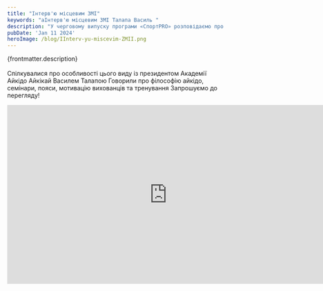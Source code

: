 ```yaml
---
title: "Інтерв'ю місцевим ЗМІ"
keywords: "аІнтерв'ю місцевим ЗМІ Талапа Василь "
description: "У черговому випуску програми «СпортPRO» розповідаємо про розвиток в Ужгороді японського бойового мистецтва — айкідо"
pubDate: 'Jan 11 2024'
heroImage: /blog/IInterv-yu-miscevim-ZMII.png
---
```

{frontmatter.description}
<br/>
<br/>
Спілкувалися про особливості цього виду із президентом Академії Айкідо Айкікай Василем Талапою
Говорили про філософію айкідо, семінари, пояси, мотивацію вихованців та тренування 
Запрошуємо до перегляду!
<iframe class="centered" width="740" height="415" src="https://www.youtube.com/embed/W0sskB6xaYc" frameborder="0" allowfullscreen></iframe>
